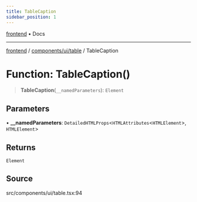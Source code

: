 ```yaml
---
title: TableCaption
sidebar_position: 1
---
```


[frontend](../../../..) • Docs

***

[frontend](../../../..) / [components/ui/table](..) / TableCaption

# Function: TableCaption()

> **TableCaption**(`__namedParameters`): `Element`

## Parameters

• **\_\_namedParameters**: `DetailedHTMLProps`\<`HTMLAttributes`\<`HTMLElement`\>, `HTMLElement`\>

## Returns

`Element`

## Source

src/components/ui/table.tsx:94

